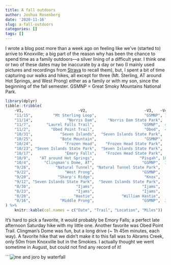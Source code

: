 ```yaml
---
title: A fall outdoors
author: Joshua Rosenberg
date: '2020-11-16'
slug: a-fall-outdoors
categories: []
tags: []
---
```


I wrote a blog post more than a week ago on feeling like we've (started to) arrive to Knoxville; a big part of the reason why has been the chance to spend time as a family outdoors---a silver lining of a difficult year. I think one or two of these dates may be inaccurate by a day or two (I mainly used pictures and recordings from [Strava](http://strava.com/) to recall them), but, I spent a bit of time capturing our walks and hikes, all except for three (Mt. Sterling, AT around Hot Springs, and West Prong) either as a family or with my son, since the beginning of the fall semester. GSMNP = Great Smoky Mountains National Park.

```r
library(dplyr)
tibble::tribble(
    ~V1,                        ~V2,                         ~V3,   ~V4,
    "11/15",         "Mt Sterling Loop",                     "GSMNP", 16.72,
    "11/14",               "Norris Dam",     "Norris Dam State Park",     3,
    "11/7",       "Laurel Falls Trail",                     "GSMNP",  4.06,
    "11/2",         "Obed Point Trail",                      "Obed",  4.36,
    "10/31",            "Seven Islands",  "Seven Islands State Park",   2.5,
    "10/25",            "Bote Mountain",                     "GSMNP",  5.32,
    "10/24",              "Frozen Head",    "Frozen Head State Park",   2.5,
    "10/23", "Seven Islands State Park",  "Seven Islands State Park",   2.5,
    "10/17",              "Emory Falls",    "Frozen Head State Park",  2.85,
    "10/9",    "AT around Hot Springs",                    "Pisgah", 10.09,
    "10/4",      "Clingman's Dome, AT",                     "GSMNP",  3.09,
    "9/28",           "Natural Tunnel", "Natural Tunnel State Park",   2.3,
    "9/22",               "West Prong",                     "GSMNP",     4,
    "9/20",            "Sharp's Ridge",                      "Knox",     4,
    "9/12", "Seven Islands State Park",  "Seven Islands State Park",   2.5,
    "8/30",                    "Ijams",                     "Ijams",     2,
    "8/23",                    "Ijams",                     "Ijams",     2,
    "8/20",                   "Hastie",            "William Hastie",     3,
    "8/16",             "Middle Prong",                     "GSMNP",  3.19
) %>% 
    knitr::kable(col.names = c("Date", "Trail", "Location", "Miles"))
```

It's hard to pick a favorite, it would probably be Emory Falls; a perfect late afternoon Saturday hike with my little one. Another favorite was Obed Point Trail. Clingman's Dome was fun, but a long drive (~ 1h 45m minutes, each way). A favorite hike that we didn't make it to this fall was to Abrams Creek, only 50m from Knoxville but in the Smokies. I actually thought we went sometime in August, but could not find any record of it! 

```![me and joro by waterfall](/post/2020-11-16-a-fall-outdoors_files/PXL_20201017_215405340.MP (1).jpg)